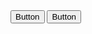 
<Meta title="Index"/>

<Unstyled>
    <div className={'sb-page'}>
        <div className={'flex flex-col mx-auto w-[400px] gap-12'}>
            <Button>Button</Button>
            <Button variant={"black"}>Button</Button>
            <InputText
                label={'Search'}
                description={'Search for something...'}
            />
            <InputSelect
                label={'Search'}
                description={'Search for something...'}
                value={''}
                options={[
                    {label: '- Select -', value: '', disabled: true},
                    {label: 'Option 1', value: 'option1'},
                    {label: 'Option 2', value: 'option2'},
                    {label: 'Option 3', value: 'option3'},
                ]}
            />
        </div>
    </div>

</Unstyled>